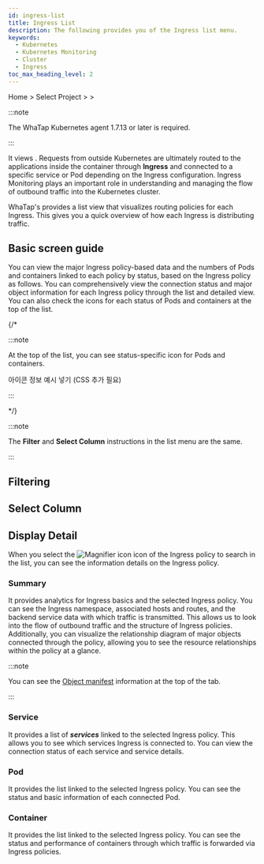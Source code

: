 ```yaml
---
id: ingress-list
title: Ingress List
description: The following provides you of the Ingress list menu.
keywords:
  - Kubernetes
  - Kubernetes Monitoring
  - Cluster
  - Ingress
toc_max_heading_level: 2
---
```


Home &gt; Select Project &gt; <Cmdname sid="side_cluster" className="uitext" /> &gt; <Cmdname sid="side_ingressList" className="uitext" />

:::note 

The WhaTap Kubernetes agent 1.7.13 or later is required. 

:::

It views <Cmdname sid="side_ingressList" className="uitext" />. Requests from outside Kubernetes are ultimately routed to the applications inside the container through **Ingress** and connected to a specific service or Pod depending on the Ingress configuration. Ingress Monitoring plays an important role in understanding and managing the flow of outbound traffic into the Kubernetes cluster.

WhaTap's <Cmdname sid="side_ingressList" className="uitext" /> provides a list view that visualizes routing policies for each Ingress. This gives you a quick overview of how each Ingress is distributing traffic. 

## Basic screen guide

You can view the major Ingress policy-based data and the numbers of Pods and containers linked to each policy by status, based on the Ingress policy as follows. You can comprehensively view the connection status and major object information for each Ingress policy through the list and detailed view. You can also check the icons for each status of Pods and containers at the top of the list. 

<ImgLang img='k8s-ingress-list.png' desc='Ingress list basic screen' />

{/* 

:::note

At the top of the <Cmdname sid="side_ingressList" className="uitext" /> list, you can see status-specific icon for Pods and containers.

아이콘 정보 예시 넣기 (CSS 추가 필요)

::: 

*/}

:::note 

The **Filter** and **Select Column** instructions in the list menu are the same.

:::

## Filtering


<K8slistfilter />
  
## Select Column


<K8slistcl />

## Display Detail

When you select the ![Magnifier icon](/img/ic-search.svg) <Cmdname sid="display_detail" className="uitext" /> icon of the Ingress policy to search in the list, you can see the information details on the Ingress policy. 

<ImgLang img='k8s-ingress-list-dt.png' desc='Ingress list details' />

### Summary

It provides <Cmdname sid="overview" className="uitext" /> analytics for Ingress basics and the selected Ingress policy. You can see the Ingress namespace, associated hosts and routes, and the backend service data with which traffic is transmitted. This allows us to look into the flow of outbound traffic and the structure of Ingress policies. Additionally, you can visualize the relationship diagram of major objects connected through the policy, allowing you to see the resource relationships within the policy at a glance. 

:::note 

You can see the [Object manifest](object-manifest) information at the top of the <Cmdname sid="overview" className="uitext" /> tab.

:::

### Service

It provides a list of ***services*** linked to the selected Ingress policy. This allows you to see which services Ingress is connected to. You can view the connection status of each service and service details.

### Pod

It provides the <Cmdname sid="kube_pod" className="uitext" /> list linked to the selected Ingress policy. You can see the status and basic information of each connected Pod.

### Container

It provides the <Cmdname sid="container" className="uitext" /> list linked to the selected Ingress policy. You can see the status and performance of containers through which traffic is forwarded via Ingress policies.

